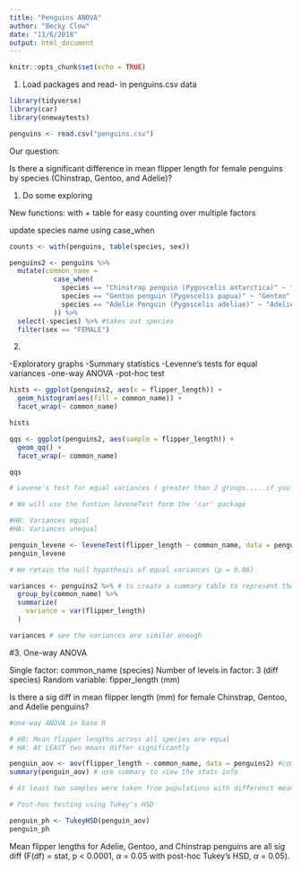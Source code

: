 ```yaml
---
title: "Penguins ANOVA"
author: "Becky Clow"
date: "11/6/2018"
output: html_document
---
```


```r
knitr::opts_chunk$set(echo = TRUE)
```

1. Load packages and read- in penguins.csv data

```r
library(tidyverse)
library(car)
library(onewaytests)

penguins <- read.csv("penguins.csv")

```

Our question:

Is there a significant difference in mean flipper length for female penguins by species (Chinstrap, Gentoo, and Adelie)?

1. Do some exploring

New functions: with + table for easy counting over multiple factors 

update species name using case_when

```r

counts <- with(penguins, table(species, sex))

penguins2 <- penguins %>% 
  mutate(common_name = 
           case_when(
             species == "Chinstrap penguin (Pygoscelis antarctica)" ~ "Chinstrap",
             species == "Gentoo penguin (Pygoscelis papua)" ~ "Gentoo",
             species == "Adelie Penguin (Pygoscelis adeliae)" ~ "Adelie"
           )) %>% 
  select(-species) %>% #takes out species
  filter(sex == "FEMALE")

```

2.

-Exploratory graphs
-Summary statistics
-Levenne's tests for equal variances
-one-way ANOVA
-pot-hoc test

```r

hists <- ggplot(penguins2, aes(x = flipper_length)) +
  geom_histogram(aes(fill = common_name)) +
  facet_wrap(~ common_name)

hists

qqs <- ggplot(penguins2, aes(sample = flipper_length)) +
  geom_qq() +
  facet_wrap(~ common_name)

qqs

# Levene's test for equal variances ( greater than 2 groups.... if you have two groups, use the F test for equal variances)

# We will use the funtion leveneTest form the 'car' package

#H0: Variances equal
#HA: Variances unequal

penguin_levene <- leveneTest(flipper_length ~ common_name, data = penguins2) #testing variances of flipper lenght between diff species
penguin_levene

# We retain the null hypothesis of equal variances (p = 0.06)

variances <- penguins2 %>% # to create a summary table to represent the variances of the three different groups
  group_by(common_name) %>% 
  summarize(
    variance = var(flipper_length)
  )

variances # see the variances are similar enough

```


#3. One-way ANOVA

Single factor: common_name (species)
Number of levels in factor: 3 (diff species)
Random variable: fipper_length (mm)

Is there a sig diff in mean flipper length (mm) for female Chinstrap, Gentoo, and Adelie penguins?

```r

#one-way ANOVA in base R

# H0: Mean flipper lengths across all species are equal
# HA: At LEAST two means differ significantly

penguin_aov <- aov(flipper_length ~ common_name, data = penguins2) #comparing flipper length among the species in the penguins dataframe
summary(penguin_aov) # use summary to view the stats info

# At least two samples were taken from populations with differenct means. Which ones are different? All three differenct from each other? Or something else?

# Post-hoc testing using Tukey's HSD

penguin_ph <- TukeyHSD(penguin_aov)
penguin_ph


```

Mean flipper lengths for Adelie, Gentoo, and Chinstrap penguins are all sig diff (F(df) = stat, p < 0.0001, $\alpha$ = 0.05 with post-hoc Tukey's HSD, $\alpha$ = 0.05).


